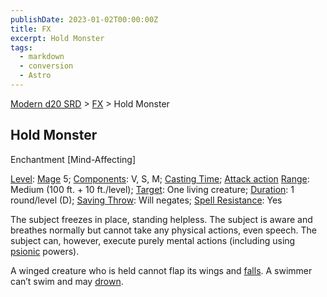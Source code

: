 ```yaml
---
publishDate: 2023-01-02T00:00:00Z
title: FX
excerpt: Hold Monster
tags:
  - markdown
  - conversion
  - Astro
---
```


[Modern d20 SRD](/#modernD20) > [FX](modern-d20-srd-fx-index) > Hold Monster

## Hold Monster

Enchantment [Mind-Affecting]

[Level](modern-d20-srd-fx-level): [Mage](modern-d20-srd-classes-advanced-mage)
5; [Components](modern-d20-srd-fx-components): V, S, M; [Casting Time](modern-d20-srd-fx-casting-time); [Attack action](modern-d20-srd-combat-attack-actions) [Range](modern-d20-srd-fx-range): Medium (100 ft. + 10
ft./level); [Target](modern-d20-srd-fx-target): One living creature;
[Duration](modern-d20-srd-fx-duration): 1 round/level (D); [Saving Throw](modern-d20-srd-basics-saving-throws): Will negates; [Spell Resistance](modern-d20-srd-special-abilities-spell-resistance): Yes

The subject freezes in place, standing helpless. The subject is aware and
breathes normally but cannot take any physical actions, even speech. The
subject can, however, execute purely mental actions (including using
[psionic](modern-d20-srd-psionics-index) powers).

A winged creature who is held cannot flap its wings and
[falls](modern-d20-srd-environment-hazards-falling). A swimmer can’t swim and
may [drown](modern-d20-srd-environment-hazards-suffocation-drowning).

